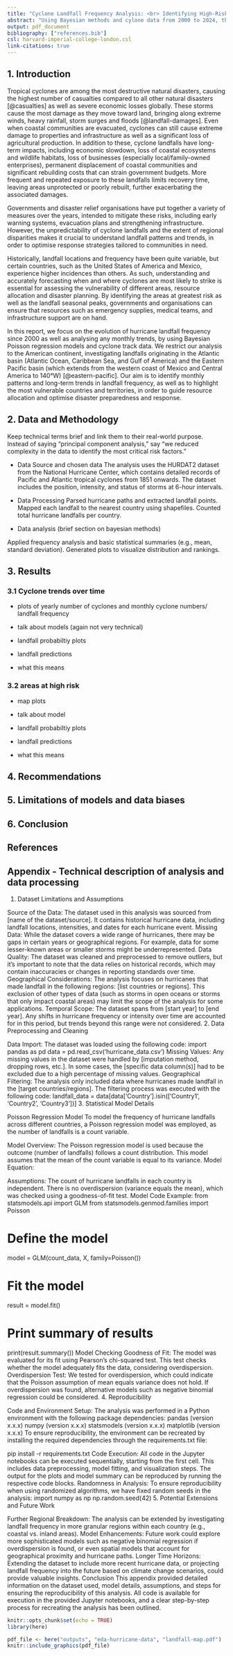 ```yaml
---
title: "Cyclone Landfall Frequency Analysis: <br> Identifying High-Risk Countries on American continent"
abstract: "Using Bayesian methods and cylone data from 2000 to 2024, this report tracks and forecasts tropical cyclone landfall occurrences on the American continent. Seasonality patterns and yearly trends are investigated as well as regions most vulnerable to tropical cyclone impacts. The analysis showed a clear seasonal pattern, with most cyclone landfalls expected between June and November, yet no significant yearly trends, suggesting there is no strong long-term change in landfall occurrences over the studied period. The United States of America and Mexico stand out as the most high risk countries, with 30 and 28 predicted landfalls, respectively,  over the next five years."
output: pdf_document
bibliography: ["references.bib"]
csl: harvard-imperial-college-london.csl
link-citations: true
---
```


## 1. Introduction

Tropical cyclones are among the most destructive natural disasters, causing the highest number of casualties compared to all other natural disasters [@casualties] as well as severe economic losses globally. These storms cause the most damage as they move toward land, bringing along extreme winds, heavy rainfall, storm surges and floods [@landfall-damages]. Even when coastal communities are evacuated, cyclones can still cause extreme damage to properties and infrastructure as well as a significant loss of agricultural production. In addition to these, cyclone landfalls have long-term impacts, including economic slowdown, loss of coastal ecosystems and wildlife habitats, loss of businesses (especially local/family-owned enterprises), permanent displacement of coastal communities and significant rebuilding costs that can strain government budgets. More frequent and repeated exposure to these landfalls limits recovery time, leaving areas unprotected or poorly rebuilt, further exacerbating the associated damages.

Governments and disaster relief organisations have put together a variety of measures over the years, intended to mitigate these risks, including early warning systems, evacuation plans and strengthening infrastructure. However, the unpredictability of cyclone landfalls and the extent of regional disparities makes it crucial to understand landfall patterns and trends, in order to optimise response strategies tailored to communities in need.

Historically, landfall locations and frequency have been quite variable, but certain countries, such as the United States of America and Mexico, experience higher incidences than others. As such, understanding and accurately forecasting when and where cyclones are most likely to strike is essential for assessing the vulnerability of different areas, resource allocation and disaster planning. By identifying the areas at greatest risk as well as the landfall seasonal peaks, governments and organisations can ensure that resources such as emergency supplies, medical teams, and infrastructure support are on hand.

In this report, we focus on the evolution of hurricane landfall frequency since 2000 as well as analysing any monthly trends, by using Bayesian Poisson regression models and cyclone track data. We restrict our analysis to the American continent, investigating landfalls originating in the Atlantic basin (Atlantic Ocean, Caribbean Sea, and Gulf of America) and the Eastern Pacific basin (which extends from the western coast of Mexico and Central America to 140°W) [@eastern-pacific]. Our aim is to identify monthly patterns and long-term trends in landfall frequency, as well as to highlight the most vulnerable countries and territories, in order to guide resource allocation and optimise disaster preparedness and response.


## 2. Data and Methodology


Keep technical terms brief and link them to their real-world purpose.
Instead of saying "principal component analysis," say "we reduced complexity in the data to identify the most critical risk factors."

- Data Source and chosen data 
The analysis uses the HURDAT2 dataset from the National Hurricane Center, which contains detailed records of Pacific and Atlantic tropical cyclones from 1851 onwards. The dataset includes the position, intensity, and status of storms at 6-hour intervals.

- Data Processing 
Parsed hurricane paths and extracted landfall points.
Mapped each landfall to the nearest country using shapefiles.
Counted total hurricane landfalls per country.


- Data analysis (brief section on bayesian methods)

Applied frequency analysis and basic statistical summaries (e.g., mean, standard deviation).
Generated plots to visualize distribution and rankings.


## 3. Results

### 3.1 Cyclone trends over time

- plots of yearly number of cyclones and monthly cyclone numbers/ landfall frequency

- talk about models (again not very technical)

- landfall probabiltiy plots

- landfall predictions

- what this means

### 3.2 areas at high risk

- map plots

- talk about model

- landfall probabiltiy plots

- landfall predictions

- what this means


## 4. Recommendations

## 5. Limitations of models and data biases

## 6. Conclusion

## References

## Appendix - Technical description of analysis and data processing

1. Dataset Limitations and Assumptions

Source of the Data: The dataset used in this analysis was sourced from [name of the dataset/source]. It contains historical hurricane data, including landfall locations, intensities, and dates for each hurricane event.
Missing Data: While the dataset covers a wide range of hurricanes, there may be gaps in certain years or geographical regions. For example, data for some lesser-known areas or smaller storms might be underrepresented.
Data Quality: The dataset was cleaned and preprocessed to remove outliers, but it's important to note that the data relies on historical records, which may contain inaccuracies or changes in reporting standards over time.
Geographical Considerations: The analysis focuses on hurricanes that made landfall in the following regions: [list countries or regions]. This exclusion of other types of data (such as storms in open oceans or storms that only impact coastal areas) may limit the scope of the analysis for some applications.
Temporal Scope: The dataset spans from [start year] to [end year]. Any shifts in hurricane frequency or intensity over time are accounted for in this period, but trends beyond this range were not considered.
2. Data Preprocessing and Cleaning

Data Import: The dataset was loaded using the following code:
import pandas as pd
data = pd.read_csv('hurricane_data.csv')
Missing Values: Any missing values in the dataset were handled by [imputation method, dropping rows, etc.]. In some cases, the [specific data column(s)] had to be excluded due to a high percentage of missing values.
Geographical Filtering: The analysis only included data where hurricanes made landfall in the [target countries/regions]. The filtering process was executed with the following code:
landfall_data = data[data['Country'].isin(['Country1', 'Country2', 'Country3'])]
3. Statistical Model Details

Poisson Regression Model
To model the frequency of hurricane landfalls across different countries, a Poisson regression model was employed, as the number of landfalls is a count variable.

Model Overview: The Poisson regression model is used because the outcome (number of landfalls) follows a count distribution. This model assumes that the mean of the count variable is equal to its variance.
Model Equation:

Assumptions:
The count of hurricane landfalls in each country is independent.
There is no overdispersion (variance equals the mean), which was checked using a goodness-of-fit test.
Model Code Example:
from statsmodels.api import GLM
from statsmodels.genmod.families import Poisson

# Define the model
model = GLM(count_data, X, family=Poisson())

# Fit the model
result = model.fit()

# Print summary of results
print(result.summary())
Model Checking
Goodness of Fit: The model was evaluated for its fit using Pearson's chi-squared test. This test checks whether the model adequately fits the data, considering overdispersion.
Overdispersion Test: We tested for overdispersion, which could indicate that the Poisson assumption of mean equals variance does not hold. If overdispersion was found, alternative models such as negative binomial regression could be considered.
4. Reproducibility

Code and Environment Setup:
The analysis was performed in a Python environment with the following package dependencies:
pandas (version x.x.x)
numpy (version x.x.x)
statsmodels (version x.x.x)
matplotlib (version x.x.x)
To ensure reproducibility, the environment can be recreated by installing the required dependencies through the requirements.txt file:

pip install -r requirements.txt
Code Execution:
All code in the Jupyter notebooks can be executed sequentially, starting from the first cell. This includes data preprocessing, model fitting, and visualization steps.
The output for the plots and model summary can be reproduced by running the respective code blocks.
Randomness in Analysis:
To ensure reproducibility when using randomized algorithms, we have fixed random seeds in the analysis:
import numpy as np
np.random.seed(42)
5. Potential Extensions and Future Work

Further Regional Breakdown: The analysis can be extended by investigating landfall frequency in more granular regions within each country (e.g., coastal vs. inland areas).
Model Enhancements: Future work could explore more sophisticated models such as negative binomial regression if overdispersion is found, or even spatial models that account for geographical proximity and hurricane paths.
Longer Time Horizons: Extending the dataset to include more recent hurricane data, or projecting landfall frequency into the future based on climate change scenarios, could provide valuable insights.
Conclusion
This appendix provided detailed information on the dataset used, model details, assumptions, and steps for ensuring the reproducibility of this analysis. All code is available for execution in the provided Jupyter notebooks, and a clear step-by-step process for recreating the analysis has been outlined.






```r
knitr::opts_chunk$set(echo = TRUE)
library(here)
```




```r
pdf_file <- here("outputs", "eda-hurricane-data", "landfall-map.pdf")
knitr::include_graphics(pdf_file)
```